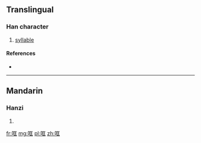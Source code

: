 ==Translingual==

===Han character===
{{Han char|rn=30|rad=口|as=06|sn=9|four=|canj=口尸一土 (RSMG), XX口尸一 (XXRSM)|ids=⿰口匡}}

# [[syllable]]

====References====
* {{Han ref|kx=0189.271|hdz=10611.020|uh=54D0|ud=21712}}

----

==Mandarin==

===Hanzi===
{{cmn-hanzi|pin=[[kuāng]] ([[kuang1]]), [[è]] ([[e4]]), [[yā]] ([[ya1]]), [[yǎ]] ([[ya3]])|wg=k'uang<sup>1</sup>, o<sup>4</sup>, ya<sup>1</sup>, ya<sup>3</sup>}}

# {{defn|lang=cmn|sort=口06}}

[[fr:哐]]
[[mg:哐]]
[[pl:哐]]
[[zh:哐]]
